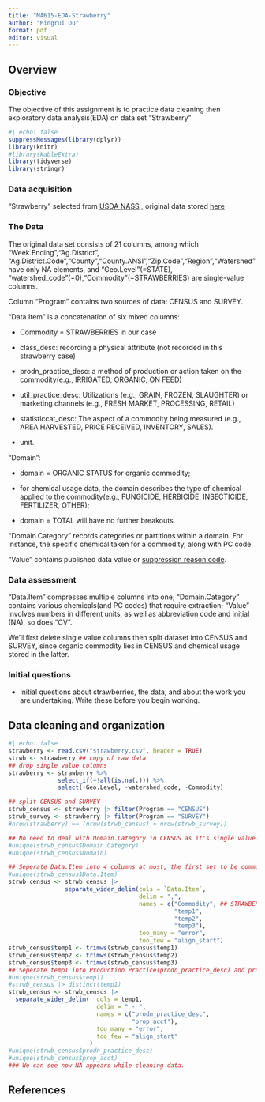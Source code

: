 ```yaml
---
title: "MA615-EDA-Strawberry"
author: "Mingrui Du"
format: pdf
editor: visual
---
```


## Overview

### Objective

The objective of this assignment is to practice data cleaning then exploratory data analysis(EDA) on data set "Strawberry"

```r
#| echo: false
suppressMessages(library(dplyr))
library(knitr)  
#library(kableExtra)
library(tidyverse)
library(stringr)
```

### Data acquisition

"Strawberry" selected from [USDA NASS](https://quickstats.nass.usda.gov/) , original data stored [here](https://quickstats.nass.usda.gov/results/45FBC825-B104-38E2-9802-839F5F3C7036)

### The Data

The original data set consists of 21 columns, among which "Week.Ending","Ag.District", "Ag.District.Code","County","County.ANSI","Zip.Code","Region","Watershed" have only NA elements, and "Geo.Level"(=STATE), "watershed_code"(=0),"Commodity"(=STRAWBERRIES) are single-value columns.

Column "Program" contains two sources of data: CENSUS and SURVEY.

"Data.Item" is a concatenation of six mixed columns:

-   Commodity = STRAWBERRIES in our case

-   class_desc: recording a physical attribute (not recorded in this strawberry case)

-   prodn_practice_desc: a method of production or action taken on the commodity(e.g., IRRIGATED, ORGANIC, ON FEED)

-   util_practice_desc: Utilizations (e.g., GRAIN, FROZEN, SLAUGHTER) or marketing channels (e.g., FRESH MARKET, PROCESSING, RETAIL)

-   statisticcat_desc: The aspect of a commodity being measured (e.g., AREA HARVESTED, PRICE RECEIVED, INVENTORY, SALES).

-   unit.

"Domain":

-   domain = ORGANIC STATUS for organic commodity;

-   for chemical usage data, the domain describes the type of chemical applied to the commodity(e.g., FUNGICIDE, HERBICIDE, INSECTICIDE, FERTILIZER, OTHER);

-   domain = TOTAL will have no further breakouts.

"Domain.Category" records categories or partitions within a domain. For instance, the specific chemical taken for a commodity, along with PC code.

"Value" contains published data value or [suppression reason code](https://quickstats.nass.usda.gov/src/glossary.pdf).

### Data assessment

"Data.Item" compresses multiple columns into one; "Domain.Category" contains various chemicals(and PC codes) that require extraction; "Value" involves numbers in different units, as well as abbreviation code and initial (NA), so does "CV". 

We'll first delete single value columns then split dataset into CENSUS and SURVEY, since organic commodity lies in CENSUS and chemical usage stored in the latter. 

### Initial questions

-   Initial questions about strawberries, the data, and about the work you are undertaking. Write these before you begin working.



## Data cleaning and organization

<!-- Remove single-value columns -->

```r
#| echo: false
strawberry <- read.csv("strawberry.csv", header = TRUE)
strwb <- strawberry ## copy of raw data
## drop single value columns
strawberry <- strawberry %>% 
              select_if(~!all(is.na(.))) %>% 
              select(-Geo.Level, -watershed_code, -Commodity)
```

<!-- Separate CENSUS and SURVEY -->

```r
## split CENSUS and SURVEY
strwb_census <- strawberry |> filter(Program == "CENSUS")
strwb_survey <- strawberry |> filter(Program == "SURVEY")
#nrow(strawberry) == (nrow(strwb_census) + nrow(strwb_survey))
```

<!-- Start with CENSUS -->
<!-- Clean composite column: Data.Item -->
<!-- Column separators: , and - -->

```r
## No need to deal with Domain.Category in CENSUS as it's single value.
#unique(strwb_census$Domain.Category)
#unique(strwb_census$Domain)

## Seperate Data.Item into 4 columns at most, the first set to be commodity(STRAWBERRIES)
#unique(strwb_census$Data.Item)
strwb_census <- strwb_census |>
                separate_wider_delim(cols = `Data.Item`,
                                     delim = ",",
                                     names = c("Commodity", ## STRAWBERRIES
                                               "temp1",     
                                               "temp2",
                                               "temp3"),
                                     too_many = "error",
                                     too_few = "align_start")
strwb_census$temp1 <- trimws(strwb_census$temp1)
strwb_census$temp2 <- trimws(strwb_census$temp2)
strwb_census$temp3 <- trimws(strwb_census$temp3)
## Seperate temp1 into Production Practice(prodn_practice_desc) and prop_acct
#unique(strwb_census$temp1)
#strwb_census |> distinct(temp1)
strwb_census <- strwb_census |>
  separate_wider_delim(  cols = temp1,
                         delim = " - ",
                         names = c("prodn_practice_desc",
                                   "prop_acct"),
                         too_many = "error",
                         too_few = "align_start"
                       )
#unique(strwb_census$prodn_practice_desc)
#unique(strwb_census$prop_acct)
### We can see now NA appears while cleaning data.

```


## References
